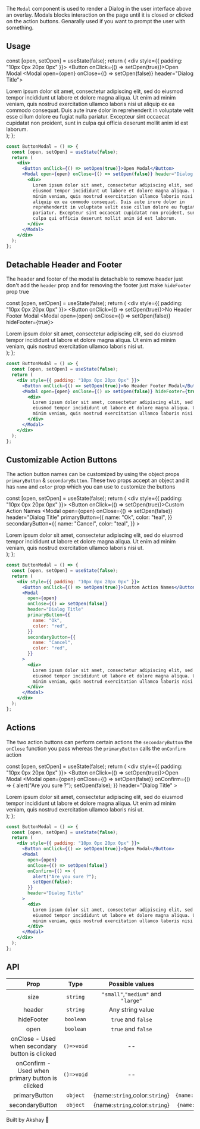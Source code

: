 

The `Modal` component is used to render a Dialog in the user interface above an overlay.
Modals blocks interaction on the page until it is closed or clicked on the action buttons. Genarally used if you want
to prompt the user with something.

## Usage

  const [open, setOpen] = useState(false);
  return (
    <div style={{ padding: "10px 0px 20px 0px" }}>
      <Button onClick={() => setOpen(true)}>Open Modal</Button>
      <Modal open={open} onClose={() => setOpen(false)} header="Dialog Title">
        <div>
          Lorem ipsum dolor sit amet, consectetur adipiscing elit, sed do
          eiusmod tempor incididunt ut labore et dolore magna aliqua. Ut enim ad
          minim veniam, quis nostrud exercitation ullamco laboris nisi ut
          aliquip ex ea commodo consequat. Duis aute irure dolor in
          reprehenderit in voluptate velit esse cillum dolore eu fugiat nulla
          pariatur. Excepteur sint occaecat cupidatat non proident, sunt in
          culpa qui officia deserunt mollit anim id est laborum.
        </div>
      </Modal>
    </div>
  );
};

<ButtonModal1 />

```jsx
const ButtonModal = () => {
  const [open, setOpen] = useState(false);
  return (
    <div>
      <Button onClick={() => setOpen(true)}>Open Modal</Button>
      <Modal open={open} onClose={() => setOpen(false)} header="Dialog Title">
        <div>
          Lorem ipsum dolor sit amet, consectetur adipiscing elit, sed do
          eiusmod tempor incididunt ut labore et dolore magna aliqua. Ut enim ad
          minim veniam, quis nostrud exercitation ullamco laboris nisi ut
          aliquip ex ea commodo consequat. Duis aute irure dolor in
          reprehenderit in voluptate velit esse cillum dolore eu fugiat nulla
          pariatur. Excepteur sint occaecat cupidatat non proident, sunt in
          culpa qui officia deserunt mollit anim id est laborum.
        </div>
      </Modal>
    </div>
  );
};
```

## Detachable Header and Footer

The header and footer of the modal is detachable to remove header just don't add the `header` prop and for removing
the footer just make `hideFooter` prop true

  const [open, setOpen] = useState(false);
  return (
    <div style={{ padding: "10px 0px 20px 0px" }}>
      <Button onClick={() => setOpen(true)}>No Header Footer Modal</Button>
      <Modal open={open} onClose={() => setOpen(false)} hideFooter={true}>
        <div>
          Lorem ipsum dolor sit amet, consectetur adipiscing elit, sed do
          eiusmod tempor incididunt ut labore et dolore magna aliqua. Ut enim ad
          minim veniam, quis nostrud exercitation ullamco laboris nisi ut.
        </div>
      </Modal>
    </div>
  );
};

<ButtonModal2 />

```jsx
const ButtonModal = () => {
  const [open, setOpen] = useState(false);
  return (
    <div style={{ padding: "10px 0px 20px 0px" }}>
      <Button onClick={() => setOpen(true)}>No Header Footer Modal</Button>
      <Modal open={open} onClose={() => setOpen(false)} hideFooter={true}>
        <div>
          Lorem ipsum dolor sit amet, consectetur adipiscing elit, sed do
          eiusmod tempor incididunt ut labore et dolore magna aliqua. Ut enim ad
          minim veniam, quis nostrud exercitation ullamco laboris nisi ut.
        </div>
      </Modal>
    </div>
  );
};
```

## Customizable Action Buttons

The action button names can be customized by using the object props `primaryButton` & `secondaryButton`. These two props accept
an object and it has `name` and `color` prop which you can use to customize the buttons

  const [open, setOpen] = useState(false);
  return (
    <div style={{ padding: "10px 0px 20px 0px" }}>
      <Button onClick={() => setOpen(true)}>Custom Action Names</Button>
      <Modal
        open={open}
        onClose={() => setOpen(false)}
        header="Dialog Title"
        primaryButton={{
          name: "Ok",
          color: "teal",
        }}
        secondaryButton={{
          name: "Cancel",
          color: "teal",
        }}
      >
        <div>
          Lorem ipsum dolor sit amet, consectetur adipiscing elit, sed do
          eiusmod tempor incididunt ut labore et dolore magna aliqua. Ut enim ad
          minim veniam, quis nostrud exercitation ullamco laboris nisi ut.
        </div>
      </Modal>
    </div>
  );
};

<ButtonModal3 />

```jsx
const ButtonModal = () => {
  const [open, setOpen] = useState(false);
  return (
    <div style={{ padding: "10px 0px 20px 0px" }}>
      <Button onClick={() => setOpen(true)}>Custom Action Names</Button>
      <Modal
        open={open}
        onClose={() => setOpen(false)}
        header="Dialog Title"
        primaryButton={{
          name: "Ok",
          color: "red",
        }}
        secondaryButton={{
          name: "Cancel",
          color: "red",
        }}
      >
        <div>
          Lorem ipsum dolor sit amet, consectetur adipiscing elit, sed do
          eiusmod tempor incididunt ut labore et dolore magna aliqua. Ut enim ad
          minim veniam, quis nostrud exercitation ullamco laboris nisi ut.
        </div>
      </Modal>
    </div>
  );
};
```

## Actions

The two action buttons can perform certain actions the `secondaryButton` the `onClose` function you pass
whereas the `primaryButton` calls the `onConfirm` action

  const [open, setOpen] = useState(false);
  return (
    <div style={{ padding: "10px 0px 20px 0px" }}>
      <Button onClick={() => setOpen(true)}>Open Modal</Button>
      <Modal
        open={open}
        onClose={() => setOpen(false)}
        onConfirm={() => {
          alert("Are you sure ?");
          setOpen(false);
        }}
        header="Dialog Title"
      >
        <div>
          Lorem ipsum dolor sit amet, consectetur adipiscing elit, sed do
          eiusmod tempor incididunt ut labore et dolore magna aliqua. Ut enim ad
          minim veniam, quis nostrud exercitation ullamco laboris nisi ut.
        </div>
      </Modal>
    </div>
  );
};

<ButtonModal4 />

```jsx
const ButtonModal = () => {
  const [open, setOpen] = useState(false);
  return (
    <div style={{ padding: "10px 0px 20px 0px" }}>
      <Button onClick={() => setOpen(true)}>Open Modal</Button>
      <Modal
        open={open}
        onClose={() => setOpen(false)}
        onConfirm={() => {
          alert("Are you sure ?");
          setOpen(false);
        }}
        header="Dialog Title"
      >
        <div>
          Lorem ipsum dolor sit amet, consectetur adipiscing elit, sed do
          eiusmod tempor incididunt ut labore et dolore magna aliqua. Ut enim ad
          minim veniam, quis nostrud exercitation ullamco laboris nisi ut.
        </div>
      </Modal>
    </div>
  );
};
```

## API

|                      Prop                       |    Type    |          Possible values           |           Default Value            |
| :---------------------------------------------: | :--------: | :--------------------------------: | :--------------------------------: |
|                      size                       |  `string`  | `"small"`,`"medium"` and `"large"` |             `"medium"`             |
|                     header                      |  `string`  |          Any string value          |                 --                 |
|                   hideFooter                    | `boolean`  |         `true` and `false`         |               false                |
|                      open                       | `boolean`  |         `true` and `false`         |               false                |
| onClose - Used when secondary button is clicked | `()=>void` |                 --                 |                 --                 |
| onConfirm - Used when primary button is clicked | `()=>void` |                 --                 |                 --                 |
|                  primaryButton                  |  `object`  |   {name:`string`,color:`string`}   | `{name:'Confirm',color:'#5851ff'}` |
|                 secondaryButton                 |  `object`  |   {name:`string`,color:`string`}   | `{name:'Cancel',color:'#5851ff'}`  |

Built by Akshay 🤙

